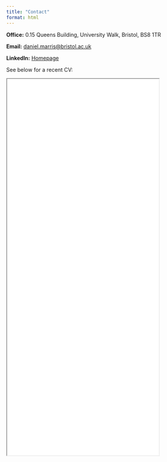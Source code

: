 ```yaml
---
title: "Contact"
format: html
---
```

**Office:**
0.15 Queens Building, University Walk, Bristol, BS8 1TR

**Email:**
<a href="mailto:daniel.marris@bristol.ac.uk">daniel.marris@bristol.ac.uk</a>

**LinkedIn:** <a href = "https://www.linkedin.com/in/daniel-marris-7a1133194/">Homepage </a>

See below for a recent CV:

<iframe src="images//Marris_CV.pdf#zoom=75" width="80%" height="1000px">
</iframe>
